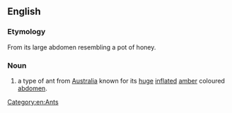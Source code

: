 ==English==

===Etymology===
From its large abdomen resembling a pot of honey.

===Noun===
{{en-noun|head=[[honey-pot]] [[ant]]}}

# a type of ant from [[Australia]] known for its [[huge]] [[inflate]]d [[amber]] coloured [[abdomen]].

[[Category:en:Ants]]